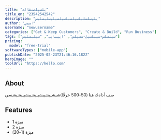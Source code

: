 ```yaml
---
title: "بلسيلصثقااث"
title_en: "23542542542"
description: "يليسلسلبلسبلسبلسبلسبلبسلبسلبس"
author: "اسمي"
username: "newusername"
categories: ["Get & Keep Customers", "Create & Build", "Run Business"]
tags: ["سيلسلس-سيبلسيل-سسيلس", "اييبايب", "سبلبسلبس"]
pricing:
  model: "free-trial"
softwareTypes: ["mobile-app"]
publishDate: "2025-02-23T21:46:16.182Z"
heroImage: ""
toolUrl: "https://hello.com"
---
```

## About
صف أداةك هنا (50-500 حرفًا)شبشيبشيبشيبيشببشييبشبشسي

## Features
- ميزة 1
- ميزة 2
- ميزة (1-20)